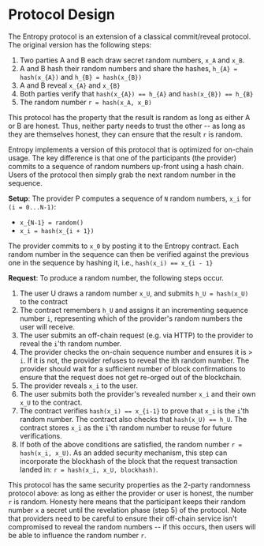 # Protocol Design

The Entropy protocol is an extension of a classical commit/reveal protocol.
The original version has the following steps:

1. Two parties A and B each draw secret random numbers, `x_A` and `x_B`.
2. A and B hash their random numbers and share the hashes, `h_{A} = hash(x_{A})` and `h_{B} = hash(x_{B})`
3. A and B reveal `x_{A}` and `x_{B}`
4. Both parties verify that `hash(x_{A}) == h_{A}` and `hash(x_{B}) == h_{B}`
5. The random number `r = hash(x_A, x_B)`

This protocol has the property that the result is random as long as either A or B are honest.
Thus, neither party needs to trust the other -- as long as they are themselves honest, they can
ensure that the result `r` is random.

Entropy implements a version of this protocol that is optimized for on-chain usage. The
key difference is that one of the participants (the provider) commits to a sequence of random numbers
up-front using a hash chain. Users of the protocol then simply grab the next random number in the sequence.

**Setup**: The provider P computes a sequence of `N` random numbers, `x_i` for `(i = 0...N-1)`:

- `x_{N-1} = random()`
- `x_i = hash(x_{i + 1})`

The provider commits to `x_0` by posting it to the Entropy contract.
Each random number in the sequence can then be verified against the previous one in the sequence by hashing it, i.e., `hash(x_i) == x_{i - 1}`

**Request**: To produce a random number, the following steps occur.

1. The user U draws a random number `x_U`, and submits `h_U = hash(x_U)` to the contract
2. The contract remembers `h_U` and assigns it an incrementing sequence number `i`, representing which
   of the provider's random numbers the user will receive.
3. The user submits an off-chain request (e.g. via HTTP) to the provider to reveal the `i`'th random number.
4. The provider checks the on-chain sequence number and ensures it is > `i`. If it is not, the provider
   refuses to reveal the ith random number. The provider should wait for a sufficient number of block confirmations
   to ensure that the request does not get re-orged out of the blockchain.
5. The provider reveals `x_i` to the user.
6. The user submits both the provider's revealed number `x_i` and their own `x_U` to the contract.
7. The contract verifies `hash(x_i) == x_{i-1}` to prove that `x_i` is the `i`'th random number. The contract also checks that `hash(x_U) == h_U`.
   The contract stores `x_i` as the `i`'th random number to reuse for future verifications.
8. If both of the above conditions are satisfied, the random number `r = hash(x_i, x_U)`.
   As an added security mechanism, this step can incorporate the blockhash of the block that the
   request transaction landed in: `r = hash(x_i, x_U, blockhash)`.

This protocol has the same security properties as the 2-party randomness protocol above: as long as either
the provider or user is honest, the number `r` is random. Honesty here means that the participant keeps their
random number `x` a secret until the revelation phase (step 5) of the protocol. Note that providers need to
be careful to ensure their off-chain service isn't compromised to reveal the random numbers -- if this occurs,
then users will be able to influence the random number `r`.
